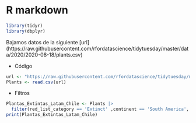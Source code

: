 # R markdown

```r
library(tidyr)
library(dbplyr)
````

Bajamos datos de la siguiente [url]
(https://raw.githubusercontent.com/rfordatascience/tidytuesday/master/data/2020/2020-08-18/plants.csv)

- Código
```r
url <- "https://raw.githubusercontent.com/rfordatascience/tidytuesday/master/data/2020/2020-08-18/plants.csv"
Plants <- read.csv(url)
```

- Filtros
```r
Plantas_Extintas_Latam_Chile <- Plants |>
  filter(red_list_category == 'Extinct' ,continent == 'South America', country == 'Chile')
print(Plantas_Extintas_Latam_Chile)
```
